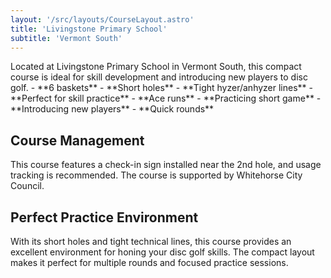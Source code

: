 ```yaml
---
layout: '/src/layouts/CourseLayout.astro'
title: 'Livingstone Primary School'
subtitle: 'Vermont South'
---
```



<CourseOverview quote="Perfect for ace runs and practicing short game">
Located at Livingstone Primary School in Vermont South, this compact course is ideal for skill development and introducing new players to disc golf.
</CourseOverview>

<CourseDetails>
  <FeatureBox title="Course Features">
    - **6 baskets**
    - **Short holes**
    - **Tight hyzer/anhyzer lines**
    - **Perfect for skill practice**
  </FeatureBox>

  <FeatureBox title="Ideal For">
    - **Ace runs**
    - **Practicing short game**
    - **Introducing new players**
    - **Quick rounds**
  </FeatureBox>
</CourseDetails>

## Course Management

This course features a check-in sign installed near the 2nd hole, and usage tracking is recommended. The course is supported by Whitehorse City Council.

## Perfect Practice Environment

With its short holes and tight technical lines, this course provides an excellent environment for honing your disc golf skills. The compact layout makes it perfect for multiple rounds and focused practice sessions.